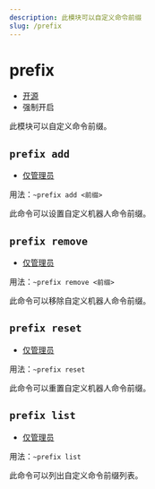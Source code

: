```yaml
---
description: 此模块可以自定义命令前缀
slug: /prefix
---
```


# prefix

-   [开源](help/faq#为什么有些模块没有开源)
-   强制开启

此模块可以自定义命令前缀。

## `prefix add`

-   [仅管理员](permissions)

用法：`~prefix add <前缀>`

此命令可以设置自定义机器人命令前缀。

## `prefix remove`

-   [仅管理员](permissions)

用法：`~prefix remove <前缀>`

此命令可以移除自定义机器人命令前缀。

## `prefix reset`

-   [仅管理员](permissions)

用法：`~prefix reset`

此命令可以重置自定义机器人命令前缀。

## `prefix list`

-   [仅管理员](permissions)

用法：`~prefix list`

此命令可以列出自定义命令前缀列表。
